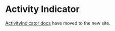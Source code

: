 
<Meta title="Components/Status and Feedback/ActivityIndicator" />

# Activity Indicator

[ActivityIndicator docs](https://atlantis.getjobber.com/components/ActivityIndicator) have moved to the new site.
